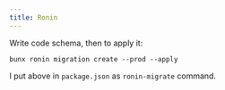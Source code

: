 ```yaml
---
title: Ronin
---
```


Write code schema, then to apply it:

```
bunx ronin migration create --prod --apply
```

I put above in `package.json` as `ronin-migrate` command.
